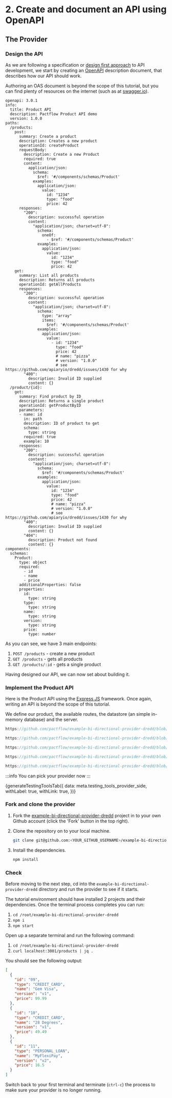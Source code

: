 # 2. Create and document an API using OpenAPI



## The Provider

### Design the API

As we are following a specification or [design first approach](https://swagger.io/blog/api-design/design-first-or-code-first-api-development/) to API development, we start by creating an [OpenAPI](https://oai.github.io/Documentation/start-here.html) description document, that describes how our API should work.

Authoring an OAS document is beyond the scope of this tutorial, but you can find plenty of resources on the internet (such as at [swagger.io](https://swagger.io)).

```
openapi: 3.0.1
info:
  title: Product API
  description: Pactflow Product API demo
  version: 1.0.0
paths:
  /products:
    post:
      summary: Create a product
      description: Creates a new product
      operationId: createProduct
      requestBody:
        description: Create a new Product
        required: true
        content:
          application/json:
            schema:
              $ref: '#/components/schemas/Product'
            examples:
              application/json:
                value:
                  id: "1234"
                  type: "food"
                  price: 42
      responses:
        "200":
          description: successful operation
          content:
            "application/json; charset=utf-8":
              schema:
                oneOf:
                  - $ref: '#/components/schemas/Product'
              examples:
                application/json:
                  value:
                    id: "1234"
                    type: "food"
                    price: 42
    get:
      summary: List all products
      description: Returns all products
      operationId: getAllProducts
      responses:
        "200":
          description: successful operation
          content:
            "application/json; charset=utf-8":
              schema:
                type: "array"
                items:
                  $ref: '#/components/schemas/Product'
              examples:
                application/json:
                  value:
                    - id: "1234"
                      type: "food"
                      price: 42
                      # name: "pizza"
                      # version: "1.0.0"
                      # see https://github.com/apiaryio/dredd/issues/1430 for why
        "400":
          description: Invalid ID supplied
          content: {}
  /product/{id}:
    get:
      summary: Find product by ID
      description: Returns a single product
      operationId: getProductByID
      parameters:
      - name: id
        in: path
        description: ID of product to get
        schema:
          type: string
        required: true
        example: 10
      responses:
        "200":
          description: successful operation
          content:
            "application/json; charset=utf-8":
              schema:
                $ref: '#/components/schemas/Product'
              examples:
                application/json:
                  value:
                    id: "1234"
                    type: "food"
                    price: 42
                    # name: "pizza"
                    # version: "1.0.0"
                    # see https://github.com/apiaryio/dredd/issues/1430 for why
        "400":
          description: Invalid ID supplied
          content: {}
        "404":
          description: Product not found
          content: {}
components:
  schemas:
    Product:
      type: object
      required:
        - id
        - name
        - price
      additionalProperties: false
      properties:
        id:
          type: string
        type:
          type: string
        name:
          type: string
        version:
          type: string
        price:
          type: number
```

As you can see, we have 3 main endpoints:

1. `POST /products` - create a new product
1. `GET /products` - gets all products
1. `GET /products/:id` - gets a single product

Having designed our API, we can now set about building it.

### Implement the Product API

Here is the Product API using the [Express JS](https://expressjs.com) framework. Once again, writing an API is beyond the scope of this tutorial.

We define our product, the available routes, the datastore (an simple in-memory database) and the server.

```js reference
https://github.com/pactflow/example-bi-directional-provider-dredd/blob/master/src/product/product.js#L1-L8
```

```js reference
https://github.com/pactflow/example-bi-directional-provider-dredd/blob/master/src/product/product.routes.js#L1-L8
```

```js reference
https://github.com/pactflow/example-bi-directional-provider-dredd/blob/master/src/product/product.repository.js#L1-L26
```

```js reference
https://github.com/pactflow/example-bi-directional-provider-dredd/blob/master/src/product/product.controller.js#L1-L19
```

```js reference
https://github.com/pactflow/example-bi-directional-provider-dredd/blob/master/server.js#L1-L16
```

:::info
You can pick your provider now
:::

<div>
  {generateTestingToolsTab({
    data: meta.testing_tools_provider_side,
    withLabel: true,
    withLink: true,
  })}
</div>

### Fork and clone the provider

1. Fork the [example-bi-directional-provider-dredd](https://github.com/pactflow/example-bi-directional-provider-dredd) project in to your own Github account (click the 'Fork' button in the top right).
2. Clone the repository on to your local machine.

    ```bash
    git clone git@github.com:<YOUR_GITHUB_USERNAME>/example-bi-directional-provider-dredd.git
    ```

3. Install the dependencies.

   ```bash
   npm install
   ```

### Check

Before moving to the next step, cd into the `example-bi-directional-provider-dredd` directory and run the provider to see if it starts.

The tutorial environment should have installed 2 projects and their dependencies. Once the terminal process completes you can run:

1. `cd /root/example-bi-directional-provider-dredd`
1. `npm i`
1. `npm start`

Open up a separate terminal and run the following command:

1. `cd /root/example-bi-directional-provider-dredd`
1. `curl localhost:3001/products | jq .`

You should see the following output:

```json
[
  {
    "id": "09",
    "type": "CREDIT_CARD",
    "name": "Gem Visa",
    "version": "v1",
    "price": 99.99
  },
  {
    "id": "10",
    "type": "CREDIT_CARD",
    "name": "28 Degrees",
    "version": "v1",
    "price": 49.49
  },
  {
    "id": "11",
    "type": "PERSONAL_LOAN",
    "name": "MyFlexiPay",
    "version": "v2",
    "price": 16.5
  }
]
```

Switch back to your first terminal and terminate (`ctrl-c`) the process to make sure your provider is no longer running.
